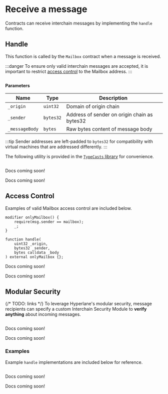 
# Receive a message

Contracts can receive interchain messages by implementing the `handle` function.

## Handle

This function is called by the `Mailbox` contract when a message is received.

:::danger
To ensure only valid interchain messages are accepted, it is important to restrict [access control](#access-control) to the Mailbox address.
:::

<Tabs groupId="lang">
<TabItem value="sol" label="Solidity">

```solidity file=<rootDir>/static/contracts/interfaces/IMessageRecipient.sol#L5-L9
```

**Parameters**

|Name|Type|Description|
|----|----|-----------|
|`_origin`|`uint32`|Domain of origin chain|
|`_sender`|`bytes32`|Address of sender on origin chain as bytes32|
|`_messageBody`|`bytes`|Raw bytes content of message body|

:::tip
Sender addresses are left-padded to `bytes32` for compatibility with virtual machines that are addressed differently.
:::

The following utility is provided in the [`TypeCasts` library](../libraries/typecasts.mdx) for convenience.
```solidity file=<rootDir>/static/contracts/libs/TypeCasts.sol#L10-L13
```

</TabItem>
<TabItem value="cw" label="CosmWasm">

Docs coming soon!

</TabItem>
<TabItem value="sl" label="Sealevel">

Docs coming soon!

</TabItem>
</Tabs>

## Access Control

Examples of valid Mailbox access control are included below.

<Tabs groupId="lang">
<TabItem value="sol" label="Solidity">

```solidity
modifier onlyMailbox() {
    require(msg.sender == mailbox);
    _;
}

function handle(
    uint32 _origin,
    bytes32 _sender,
    bytes calldata _body
) external onlyMailbox {};
```

</TabItem>
<TabItem value="cw" label="CosmWasm">

Docs coming soon!

</TabItem>
<TabItem value="sl" label="Sealevel">

Docs coming soon!

</TabItem>
</Tabs>

## Modular Security

{/* TODO: links */}
To leverage Hyperlane's modular security, message recipients can specify a custom Interchain Security Module to **verify anything** about incoming messages.

<Tabs groupId="lang">
<TabItem value="sol" label="Solidity">

```solidity file=<rootDir>/static/contracts/interfaces/IInterchainSecurityModule.sol#L37-L40
```

</TabItem>
<TabItem value="cw" label="CosmWasm">

Docs coming soon!

</TabItem>
<TabItem value="sl" label="Sealevel">

Docs coming soon!

</TabItem>
</Tabs>

### Examples

Example `handle` implementations are included below for reference.

<Tabs groupId="lang">
<TabItem value="sol" label="Solidity">

```solidity file=<rootDir>/static/contracts/test/TestRecipient.sol#L30-L38
```

</TabItem>
<TabItem value="cw" label="CosmWasm">

Docs coming soon!

</TabItem>
<TabItem value="sl" label="Sealevel">

Docs coming soon!

</TabItem>
</Tabs>
